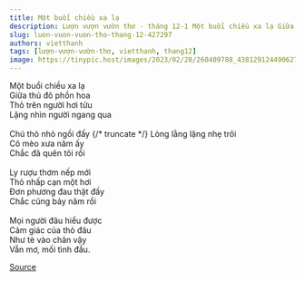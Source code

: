 ```yaml
---
title: Một buổi chiều xa lạ
description: Lượn vượn vườn thơ - tháng 12-1 Một buổi chiều xa lạ Giữa thủ đô phồn hoa 
slug: luon-vuon-vuon-tho-thang-12-427297
authors: vietthanh
tags: [lượn-vượn-vườn-thơ, vietthanh, thang12]
image: https://tinypic.host/images/2023/02/28/260409788_438129124490627_7395808260274206351_n.th.jpg
---
```


Một buổi chiều xa lạ\
Giữa thủ đô phồn hoa \
Thỏ trên người hơi tửu\
Lặng nhìn người ngang qua\
\
Chú thỏ nhỏ ngồi đấy 
{/* truncate */}
Lòng lằng lặng nhẹ trôi\
Cô mèo xưa năm ấy\
Chắc đã quên tôi rồi\
\
Ly rượu thơm nếp mới\
Thỏ nhấp cạn một hơi \
Đơn phương đau thật đấy \
Chắc cũng bảy năm rồi\
\
Mọi người đâu hiểu được\
Cảm giác của thỏ đâu \
Như tè vào chân vậy\
Vẫn mơ, mối tình đầu.

[Source](https://www.facebook.com/ape.poem/posts/pfbid0LeAQtWrs3HgkzrD8AK2ZjTuf5JzN8DWnJZeiR7i9ATcBRdemLbKvKt9XnJSnkiRWl)
